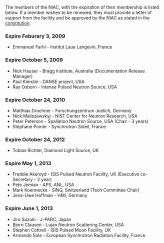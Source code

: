 The members of the NIAC, with the expiration of their membership is listed below. If a member wishes to be renewed, they must provide a letter of support from the facility and be approved by the NIAC as stated in the [[NIAC|constitution]].

===Expire Feburary 3, 2009===
*Emmanuel Farhi - Institut Laue Langevin, France

===Expire October 5, 2009===
*Nick Hauser - Bragg Institute, Australia (Documentation Release Manager)
*Paul Kienzle - DANSE project, USA
*Ray Osborn - Intense Pulsed Neutron Source, USA

===Expire October 24, 2010===
*Matthias Drochner - Forschungzentrum Juelich, Germany
*Nick Maliszewskyj - NIST Center for Neutron Research, USA
*Peter Peterson - Spallation Neutron Source, USA (Chair - 3 years)
*Stephane Poirier - Synchrotron Soleil, France

===Expire October 24, 2012===
*Tobias Richter, Diamond Light Source, UK

===Expire May 1, 2013===
*Freddie Akeroyd - ISIS Pulsed Neutron Facility, UK (Executive co-Secretary - 2 year)
*Pete Jemian - APS, ANL, USA
*Mark Koennecke - SINQ, Switzerland (Tech Committee Chair)
*Jens-Uwe Hoffman - HMI, Germany

===Expire June 1, 2013===
*Jiro Suzuki - J-PARC, Japan
*Bjorn Clausen - Lujan Neutron Scattering Center, USA
*Stephen Cottrell - ISIS Pulsed Muon Facility, UK
*Armando Sole - European Synchrotron Radiation Facility, France